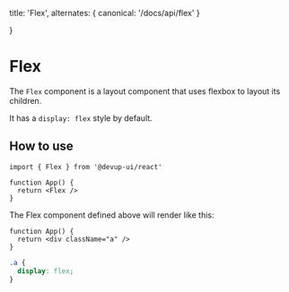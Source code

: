   title: 'Flex',
  alternates: {
    canonical: '/docs/api/flex'
  }

}

# Flex

The `Flex` component is a layout component that uses flexbox to layout its children.

It has a `display: flex` style by default.

## How to use

```tsx
import { Flex } from '@devup-ui/react'

function App() {
  return <Flex />
}
```

The Flex component defined above will render like this:

```tsx
function App() {
  return <div className="a" />
}
```

```css
.a {
  display: flex;
}
```
